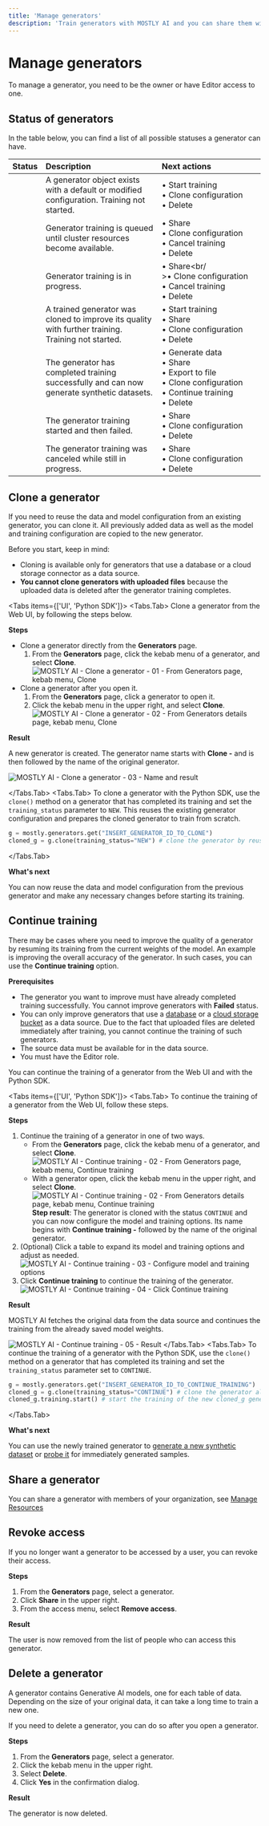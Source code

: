 ```yaml
---
title: 'Manage generators'
description: 'Train generators with MOSTLY AI and you can share them with peers and colleagues, generate synthetic datasets, transfer ownership, manage access, and more.'
---
```



# Manage generators

To manage a generator, you need to be the owner or have Editor access to one.

## Status of generators

In the table below, you can find a list of all possible statuses a generator can have.

| Status         | Description                                                                                        | Next actions                                                                                                         |
| :------------- | :------------------------------------------------------------------------------------------------- | :------------------------------------------------------------------------------------------------------------------- |
| <New />        | A generator object exists with a default or modified configuration. Training not started.          | • Start training<br />• Clone configuration<br />• Delete                                                            |
| <Queued />     | Generator training is queued until cluster resources become available.                             | • Share<br />• Clone configuration<br />• Cancel training<br />• Delete                                              |
| <InProgress /> | Generator training is in progress.                                                                 | • Share<br/ >•&nbsp;Clone&nbsp;configuration<br />•&nbsp;Cancel&nbsp;training<br />• Delete                          |
| <Continue />   | A trained generator was cloned to improve its quality with further training. Training not started. | • Start&nbsp;training<br />• Share<br />• Clone configuration<br />• Delete                                          |
| <Ready />      | The generator has completed training successfully and can now generate synthetic datasets.         | • Generate data<br />• Share<br />• Export to file<br />• Clone configuration<br />• Continue training<br />• Delete |
| <Failed />     | The generator training started and then failed.                                                    | • Share<br />• Clone configuration<br />• Delete                                                                     |
| <Canceled />   | The generator training was canceled while still in progress.                                       | • Share<br />• Clone configuration<br />• Delete                                                                     |

## Clone a generator

If you need to reuse the data and model configuration from an existing generator, you can clone it. All previously added data as well as the model and training configuration are copied to the new generator.

<Callout>
Before you start, keep in mind:

- Cloning is available only for generators that use a database or a cloud storage connector as a data source.
- **You cannot clone generators with uploaded files** because the uploaded data is deleted after the generator training completes.
  </Callout>

<Tabs items={['UI', 'Python SDK']}>
<Tabs.Tab>
Clone a generator from the Web UI, by following the steps below.

**Steps**

- Clone a generator directly from the **Generators** page.
  1. From the **Generators** page, click the kebab menu of a generator, and select **Clone**.
     <Image src="/docimages/generators/manage/clone-from-generators-page.webp" alt="MOSTLY AI - Clone a generator - 01 - From Generators page, kebab menu, Clone" width={800} height={150} />
- Clone a generator after you open it.
  1. From the **Generators** page, click a generator to open it.
  2. Click the kebab menu in the upper right, and select **Clone**.
     <Image src="/docimages/generators/manage/clone-from-generator-details.webp" alt="MOSTLY AI - Clone a generator - 02 - From Generators details page, kebab menu, Clone" width={800} height={150} />

**Result**

A new generator is created. The generator name starts with **Clone -** and is then followed by the name of the original generator.

<Image src="/docimages/generators/manage/cloned-generator-result-name.webp" alt="MOSTLY AI - Clone a generator - 03 - Name and result" width={800} height={150} />

</Tabs.Tab>
<Tabs.Tab>
To clone a generator with the Python SDK, use the `clone()` method on a generator that has completed its training and set the `training_status` parameter to `NEW`. This reuses the existing generator configuration and prepares the cloned generator to train from scratch.

```python filename="python" copy
g = mostly.generators.get("INSERT_GENERATOR_ID_TO_CLONE")
cloned_g = g.clone(training_status="NEW") # clone the generator by reusing its data and model configuration and prepare for a new training
```

</Tabs.Tab>
</Tabs>

**What's next**

You can now reuse the data and model configuration from the previous generator and make any necessary changes before starting its training.

## Continue training

There may be cases where you need to improve the quality of a generator by resuming its training from the current weights of the model. An example is improving the overall accuracy of the generator. In such cases, you can use the **Continue training** option.

**Prerequisites**

- The generator you want to improve must have already completed training successfully. You cannot improve generators with **Failed** status.
- You can only improve generators that use a [database](/connectors/create#database-connectors) or a [cloud storage bucket](/connectors/create#cloud-storage-connectors) as a data source. Due to the fact that uploaded files are deleted immediately after training, you cannot continue the training of such generators.
- The source data must be available for in the data source.
- You must have the Editor role.

You can continue the training of a generator from the Web UI and with the Python SDK.

<Tabs items={['UI', 'Python SDK']}>
<Tabs.Tab>
To continue the training of a generator from the Web UI, follow these steps.

**Steps**

1. Continue the training of a generator in one of two ways.
   - From the **Generators** page, click the kebab menu of a generator, and select **Clone**.
     <Image src="/docimages/generators/manage/continue-training-01-generators-page-kebab-menu.webp" alt="MOSTLY AI - Continue training - 02 - From Generators page, kebab menu, Continue training" width={800} height={150} />
   - With a generator open, click the kebab menu in the upper right, and select **Clone**.
     <Image src="/docimages/generators/manage/continue-training-02-opened-generator.webp" alt="MOSTLY AI - Continue training - 02 - From Generators details page, kebab menu, Continue training" width={800} height={150} />
     **Step result**: The generator is cloned with the status `CONTINUE` and you can now configure the model and training options. Its name begins with **Continue training -** followed by the name of the original generator.
2. (Optional) Click a table to expand its model and training options and adjust as needed.
   <Image src="/docimages/generators/manage/continue-training-03-configure-model-training.webp" alt="MOSTLY AI - Continue training - 03 - Configure model and training options" width={800} height={150} />
3. Click **Continue training** to continue the training of the generator.
   <Image src="/docimages/generators/manage/continue-training-04-click-continue-training.webp" alt="MOSTLY AI - Continue training - 04 - Click Continue training" width={800} height={150} />

**Result**

MOSTLY AI fetches the original data from the data source and continues the training from the already saved model weights.

<Image
    src="/docimages/generators/manage/continue-training-05-result.webp"
    alt="MOSTLY AI - Continue training - 05 - Result"
    width={800}
    height={150}
/>
</Tabs.Tab>
<Tabs.Tab>
To continue the training of a generator with the Python SDK, use the `clone()` method on a generator that has completed its training and set the `training_status` parameter set to `CONTINUE`.
```python filename="python" copy
g = mostly.generators.get("INSERT_GENERATOR_ID_TO_CONTINUE_TRAINING")
cloned_g = g.clone(training_status="CONTINUE") # clone the generator along with its saved model weights
cloned_g.training.start() # start the training of the new cloned_g generator
```
</Tabs.Tab>
</Tabs>

**What's next**

You can use the newly trained generator to [generate a new synthetic dataset](/synthetic-datasets/generate) or [probe it](/generators/live-probing) for immediately generated samples.

## Share a generator

You can share a generator with members of your organization, see [Manage Resources](../organizations/manage-resources.mdx#share-a-resource-with-an-organization)

## Revoke access

If you no longer want a generator to be accessed by a user, you can revoke their access.

**Steps**

1. From the **Generators** page, select a generator.
2. Click **Share** in the upper right.
3. From the access menu, select **Remove access**.

**Result**

The user is now removed from the list of people who can access this generator.

## Delete a generator

A generator contains Generative AI models, one for each table of data. Depending on the size of your original data, it can take a long time to train a new one.

If you need to delete a generator, you can do so after you open a generator.

**Steps**

1. From the **Generators** page, select a generator.
2. Click the kebab menu in the upper right.
3. Select **Delete**.
4. Click **Yes** in the confirmation dialog.

**Result**

The generator is now deleted.
